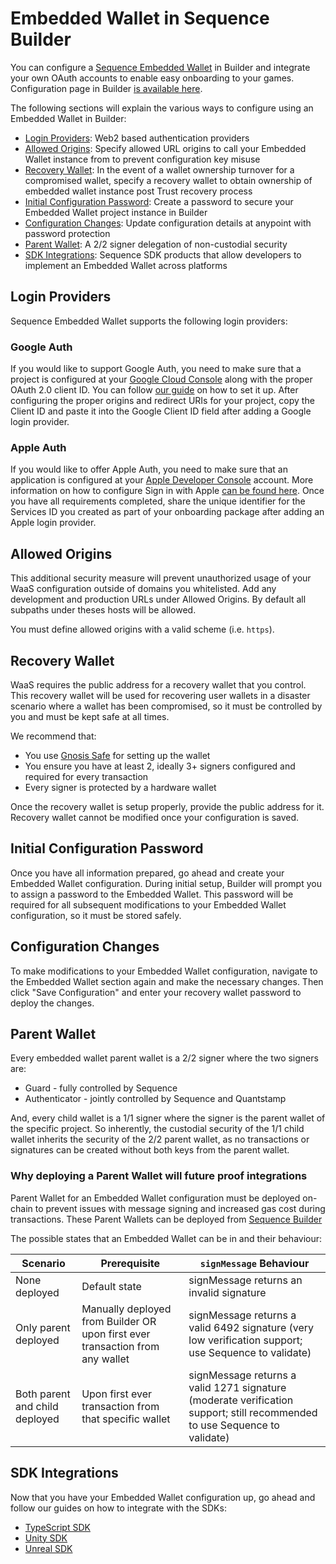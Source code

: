 # Embedded Wallet in Sequence Builder
You can configure a [Sequence Embedded Wallet](/solutions/wallets/embedded-wallet/overview) in Builder and integrate your own OAuth accounts to enable easy onboarding to your games. Configuration page in Builder [is available here](https://sequence.build/project/default/wallet/embedded-wallet).

The following sections will explain the various ways to configure using an Embedded Wallet in Builder:
- [Login Providers](/solutions/builder/embedded-wallet#login-providers): Web2 based authentication providers
- [Allowed Origins](/solutions/builder/embedded-wallet#allowed-origins): Specify allowed URL origins to call your Embedded Wallet instance from to prevent configuration key misuse
- [Recovery Wallet](/solutions/builder/embedded-wallet#recovery-wallet): In the event of a wallet ownership turnover for a compromised wallet, specify a recovery wallet to obtain ownership of embedded wallet instance post Trust recovery process
- [Initial Configuration Password](/solutions/builder/embedded-wallet#initial-configuration-password): Create a password to secure your Embedded Wallet project instance in Builder
- [Configuration Changes](/solutions/builder/embedded-wallet#configuration-changes): Update configuration details at anypoint with password protection
- [Parent Wallet](/solutions/builder/embedded-wallet#parent-wallet): A 2/2 signer delegation of non-custodial security 
- [SDK Integrations](/solutions/builder/embedded-wallet#sdk-integrations): Sequence SDK products that allow developers to implement an Embedded Wallet across platforms

## Login Providers
Sequence Embedded Wallet supports the following login providers:

### Google Auth
If you would like to support Google Auth, you need to make sure that a project is configured at your [Google Cloud Console](https://console.cloud.google.com/) along with the proper OAuth 2.0 client ID. You can follow [our guide](/solutions/builder/embedded-wallet/google-configuration) on how to set it up. After configuring the proper origins and redirect URIs for your project, copy the Client ID and paste it into the Google Client ID field after adding a Google login provider.

### Apple Auth
If you would like to offer Apple Auth, you need to make sure that an application is configured at your [Apple Developer Console](https://developer.apple.com/account) account. More information on how to configure Sign in with Apple [can be found here](/solutions/builder/embedded-wallet/apple-configuration). Once you have all requirements completed, share the unique identifier for the Services ID you created as part of your onboarding package after adding an Apple login provider.

## Allowed Origins
This additional security measure will prevent unauthorized usage of your WaaS configuration outside of domains you whitelisted. Add any development and production URLs under Allowed Origins. By default all subpaths under theses hosts will be allowed.

You must define allowed origins with a valid scheme (i.e. `https`).

## Recovery Wallet
WaaS requires the public address for a recovery wallet that you control. This recovery wallet will be used for recovering user wallets in a disaster scenario where a wallet has been compromised, so it must be controlled by you and must be kept safe at all times.

We recommend that:

- You use [Gnosis Safe](https://safe.global/) for setting up the wallet
- You ensure you have at least 2, ideally 3+ signers configured and required for every transaction
- Every signer is protected by a hardware wallet

Once the recovery wallet is setup properly, provide the public address for it. Recovery wallet cannot be modified once your configuration is saved.

## Initial Configuration Password
Once you have all information prepared, go ahead and create your Embedded Wallet configuration. During initial setup, Builder will prompt you to assign a password to the Embedded Wallet. This password will be required for all subsequent modifications to your Embedded Wallet configuration, so it must be stored safely.

## Configuration Changes
To make modifications to your Embedded Wallet configuration, navigate to the Embedded Wallet section again and make the necessary changes. Then click "Save Configuration" and enter your recovery wallet password to deploy the changes.

## Parent Wallet

Every embedded wallet parent wallet is a 2/2 signer where the two signers are:
- Guard - fully controlled by Sequence
- Authenticator - jointly controlled by Sequence and Quantstamp

And, every child wallet is a 1/1 signer where the signer is the parent wallet of the specific project. So inherently, the custodial security of the 1/1 child wallet inherits the security of the 2/2 parent wallet, as no transactions or signatures can be created without both keys from the parent wallet.

### Why deploying a Parent Wallet will future proof integrations

Parent Wallet for an Embedded Wallet configuration must be deployed on-chain to prevent issues with message signing and increased gas cost during transactions. These Parent Wallets can be deployed from [Sequence Builder](https://sequence.build)

The possible states that an Embedded Wallet can be in and their behaviour:

| Scenario      | Prerequisite   | `signMessage` Behaviour|
| ---           | ---            | ---                    |
| None deployed   | Default state | signMessage returns an invalid signature |
| Only parent deployed | Manually deployed from Builder OR upon first ever transaction from any wallet | signMessage returns a valid 6492 signature (very low verification support; use Sequence to validate) |
| Both parent and child deployed | Upon first ever transaction from that specific wallet | signMessage returns a valid 1271 signature (moderate verification support; still recommended to use Sequence to validate) |

## SDK Integrations
Now that you have your Embedded Wallet configuration up, go ahead and follow our guides on how to integrate with the SDKs:

- [TypeScript SDK](/solutions/wallets/embedded-wallet/overview)
- [Unity SDK](/sdk/unity/overview)
- [Unreal SDK](/sdk/unreal/overview)
